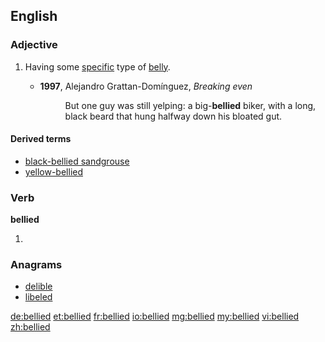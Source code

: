 ==English==

===Adjective===
{{en-adj|-}}

# {{context|in combination}} Having some [[specific]] type of [[belly]].
#* '''1997''', Alejandro Grattan-Domínguez, ''Breaking even‎''
#*: But one guy was still yelping: a big-'''bellied''' biker, with a long, black beard that hung halfway down his bloated gut.

====Derived terms====
* [[black-bellied sandgrouse]]
* [[yellow-bellied]]

===Verb===
'''bellied'''

# {{past of|[[belly]]}}

===Anagrams===
* [[delible#English|delible]]
* [[libeled#English|libeled]]

[[de:bellied]]
[[et:bellied]]
[[fr:bellied]]
[[io:bellied]]
[[mg:bellied]]
[[my:bellied]]
[[vi:bellied]]
[[zh:bellied]]